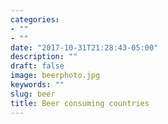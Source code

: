 ```yaml
---
categories:
- ""
- ""
date: "2017-10-31T21:28:43-05:00"
description: ""
draft: false
image: beerphoto.jpg
keywords: ""
slug: beer
title: Beer consuming countries
---
```

